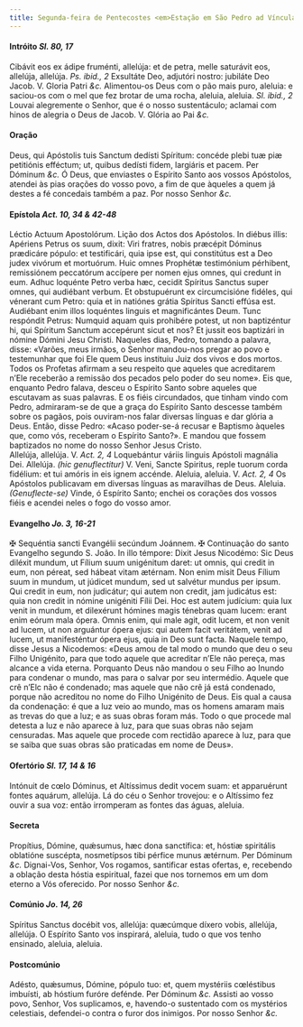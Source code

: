 ```yaml
---
title: Segunda-feira de Pentecostes <em>Estação em São Pedro ad Víncula
---
```


#### Intróito <em>Sl. 80, 17</em>

<div class="grid grid-cols-2 gap-5">
  <span class="text-justify">
    Cibávit eos ex ádipe fruménti, allelúja: et de petra, melle saturávit eos,
    allelúja, allelúja. <em>Ps. ibid., 2</em> Exsultáte Deo, adjutóri nostro:
    jubiláte Deo Jacob. V. Gloria Patri <em>&c.</em>
  </span>
  <span class="text-justify">
    Alimentou-os Deus com o pão mais puro, aleluia: e saciou-os com o mel que
    fez brotar de uma rocha, aleluia, aleluia. <em>Sl. ibid., 2</em> Louvai
    alegremente o Senhor, que é o nosso sustentáculo; aclamai com hinos de
    alegria o Deus de Jacob. V. Glória ao Pai <em>&c.</em>
  </span>
</div>

#### Oração

<div class="grid grid-cols-2 gap-5">
  <span class="text-justify">
    Deus, qui Apóstolis tuis Sanctum dedísti Spíritum: concéde plebi tuæ piæ
    petitiónis efféctum; ut, quibus dedísti fidem, largiáris et pacem. Per
    Dóminum <em>&c.</em>
  </span>
  <span class="text-justify">
    Ó Deus, que enviastes o Espírito Santo aos vossos Apóstolos, atendei às pias
    orações do vosso povo, a fim de que àqueles a quem já destes a fé concedais
    também a paz. Por nosso Senhor <em>&c.</em>
  </span>
</div>

#### Epístola <em>Act. 10, 34 & 42-48</em>

<div class="grid grid-cols-2 gap-5">
  <span class="text-justify">Léctio Actuum Apostolórum.</span>
  <span class="text-justify">Lição dos Actos dos Apóstolos.</span>
  <span class="text-justify">
    In diébus illis: Apériens Petrus os suum, dixit: Viri fratres, nobis
    præcépit Dóminus prædicáre pópulo: et testificári, quia ipse est, qui
    constitútus est a Deo judex vivórum et mortuórum. Huic omnes Prophétæ
    testimónium pérhibent, remissiónem peccatórum accípere per nomen ejus omnes,
    qui credunt in eum. Adhuc loquénte Petro verba hæc, cecidit Spíritus Sanctus
    super omnes, qui audiébant verbum. Et obstupuérunt ex circumcisióne fidéles,
    qui vénerant cum Petro: quia et in natiónes grátia Spíritus Sancti effúsa
    est. Audiébant enim illos loquéntes linguis et magnificántes Deum. Tunc
    respóndit Petrus: Numquid aquam quis prohibére potest, ut non baptizéntur
    hi, qui Spíritum Sanctum accepérunt sicut et nos? Et jussit eos baptizári in
    nómine Dómini Jesu Christi.
  </span>
  <span class="text-justify">
    Naqueles dias, Pedro, tomando a palavra, disse: «Varões, meus irmãos, o
    Senhor mandou-nos pregar ao povo e testemunhar que foi Ele quem Deus
    instituiu Juiz dos vivos e dos mortos. Todos os Profetas afirmam a seu
    respeito que aqueles que acreditarem n’Ele receberão a remissão dos pecados
    pelo poder do seu nome». Eis que, enquanto Pedro falava, desceu o Espírito
    Santo sobre aqueles que escutavam as suas palavras. E os fiéis circundados,
    que tinham vindo com Pedro, admiraram-se de que a graça do Espírito Santo
    descesse também sobre os pagãos, pois ouviram-nos falar diversas línguas e
    dar glória a Deus. Então, disse Pedro: «Acaso poder-se-á recusar e Baptismo
    àqueles que, como vós, receberam o Espírito Santo?». E mandou que fossem
    baptizados no nome do nosso Senhor Jesus Cristo.
  </span>
</div>

<div class="grid grid-cols-2 gap-5">
  <span class="text-justify">
    Allelúja, allelúja. V. <em>Act. 2, 4</em> Loquebántur váriis linguis
    Apóstoli magnália Dei. Allelúja. <em>(hic genuflectitur)</em> V. Veni,
    Sancte Spiritus, reple tuorum corda fidélium: et tui amóris in eis ignem
    accénde.
  </span>
  <span class="text-justify">
    Aleluia, aleluia. V. <em>Act. 2, 4</em> Os Apóstolos publicavam em diversas
    línguas as maravilhas de Deus. Aleluia. <em>(Genuflecte-se)</em> Vinde, ó
    Espírito Santo; enchei os corações dos vossos fiéis e acendei neles o fogo
    do vosso amor.
  </span>
</div>

#### Evangelho <em>Jo. 3, 16-21</em>

<div class="grid grid-cols-2 gap-5">
  <span class="text-justify">
    <span class="text-red-500">&#10016;</span> Sequéntia sancti Evangélii
    secúndum Joánnem.
  </span>
  <span class="text-justify">
    <span class="text-red-500">&#10016;</span> Continuação do santo Evangelho
    segundo S. João.
  </span>
  <span class="text-justify">
    In illo témpore: Dixit Jesus Nicodémo: Sic Deus diléxit mundum, ut Fílium
    suum unigénitum daret: ut omnis, qui credit in eum, non péreat, sed hábeat
    vitam ætérnam. Non enim misit Deus Fílium suum in mundum, ut júdicet mundum,
    sed ut salvétur mundus per ipsum. Qui credit in eum, non judicátur; qui
    autem non credit, jam judicátus est: quia non credit in nómine unigéniti
    Fílii Dei. Hoc est autem judícium: quia lux venit in mundum, et dilexérunt
    hómines magis ténebras quam lucem: erant enim eórum mala ópera. Omnis enim,
    qui male agit, odit lucem, et non venit ad lucem, ut non arguántur ópera
    ejus: qui autem facit veritátem, venit ad lucem, ut manifesténtur ópera
    ejus, quia in Deo sunt facta.
  </span>
  <span class="text-justify">
    Naquele tempo, disse Jesus a Nicodemos: «Deus amou de tal modo o mundo que
    deu o seu Filho Unigénito, para que todo aquele que acreditar n’Ele não
    pereça, mas alcance a vida eterna. Porquanto Deus não mandou o seu Filho ao
    Inundo para condenar o mundo, mas para o salvar por seu intermédio. Aquele
    que crê n’Elc não é condenado; mas aquele que não crê já está condenado,
    porque não acreditou no nome do Filho Unigénito de Deus. Eis qual a causa da
    condenação: é que a luz veio ao mundo, mas os homens amaram mais as trevas
    do que a luz; e as suas obras foram más. Todo o que procede mal detesta a
    luz e não aparece à luz, para que suas obras não sejam censuradas. Mas
    aquele que procede com rectidão aparece à luz, para que se saiba que suas
    obras são praticadas em nome de Deus».
  </span>
</div>

#### Ofertório <em>Sl. 17, 14 & 16</em>

<div class="grid grid-cols-2 gap-5">
  <span class="text-justify">
    Intónuit de cœlo Dóminus, et Altíssimus dedit vocem suam: et apparuérunt
    fontes aquárum, allelúja.
  </span>
  <span class="text-justify">
    Lá do céu o Senhor trovejou: e o Altíssimo fez ouvir a sua voz: então
    irromperam as fontes das águas, aleluia.
  </span>
</div>

#### Secreta

<div class="grid grid-cols-2 gap-5">
  <span class="text-justify">
    Propítius, Dómine, quǽsumus, hæc dona sanctífica: et, hóstiæ spiritális
    oblatióne suscépta, nosmetípsos tibi pérfice munus ætérnum. Per Dóminum
    <em>&c.</em>
  </span>
  <span class="text-justify">
    Dignai-Vos, Senhor, Vos rogamos, santificar estas ofertas, e, recebendo a
    oblação desta hóstia espiritual, fazei que nos tornemos em um dom eterno a
    Vós oferecido. Por nosso Senhor <em>&c.</em>
  </span>
</div>

#### Comúnio <em>Jo. 14, 26</em>

<div class="grid grid-cols-2 gap-5">
  <span class="text-justify">
    Spíritus Sanctus docébit vos, allelúja: quæcúmque díxero vobis, allelúja,
    allelúja.
  </span>
  <span class="text-justify">
    O Espírito Santo vos inspirará, aleluia, tudo o que vos tenho ensinado,
    aleluia, aleluia.
  </span>
</div>

#### Postcomúnio

<div class="grid grid-cols-2 gap-5">
  <span class="text-justify">
    Adésto, quǽsumus, Dómine, pópulo tuo: et, quem mystériis cœléstibus
    imbuísti, ab hóstium furóre defénde. Per Dóminum <em>&c.</em>
  </span>
  <span class="text-justify">
    Assisti ao vosso povo, Senhor, Vos suplicamos, e, havendo-o sustentado com
    os mystérios celestiais, defendei-o contra o furor dos inimigos. Por nosso
    Senhor <em>&c.</em>
  </span>
</div>
